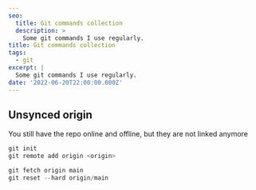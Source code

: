 ```yaml
---
seo:
  title: Git commands collection
  description: >
    Some git commands I use regularly.
title: Git commands collection
tags:
  - git
excerpt: |
  Some git commands I use regularly.
date: '2022-06-20T22:00:00.000Z'
---
```


## Unsynced origin

You still have the repo online and offline, but they are not linked anymore

```powershell
git init
git remote add origin <origin>
```

```powershell
git fetch origin main
git reset --hard origin/main
```
